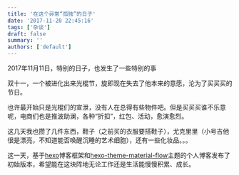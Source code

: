 ```yaml
---
title: '在这个异常“孤独”的日子'
date: '2017-11-20 22:45:16'
tags: ['杂谈']
draft: false
summary: ''
authors: ['default']
---
```


2017年11月11日，特别的日子，也发生了一些特别的事

双十一，一个被进化出来光棍节，旋即现在失去了他本来的意愿，沦为了买买买的节日。

也许最开始只是光棍们的宣泄，没有人在总得有些物件吧。但是买买买谁不乐意呢，电商们也是推波助澜，各种“折扣”，红包、活动，愈演愈烈。

这几天我也攒了几件东西，鞋子（之前买的衣服要搭鞋子），尤克里里（小号吉他很是漂亮，不知道能否唤醒沉睡的艺术细胞），还有一些化妆品。。。

这一天，基于[hexo](https://hexo.io/zh-cn/)博客框架和[hexo-theme-material-flow](https://github.com/stkevintan/hexo-theme-material-flow)主题的个人博客发布了初始版本，希望能在这块阵地无论工作还是生活能慢慢积累、成长。
